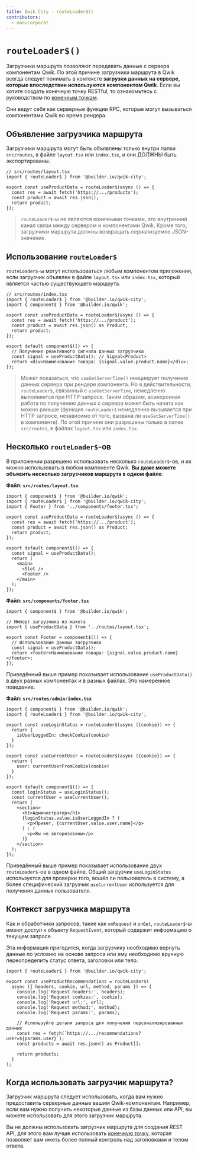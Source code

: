 ```yaml
---
title: Qwik City - routeLoader$()
contributors:
  - manucorporat
---
```


# `routeLoader$()`

Загрузчики маршрута позволяют передавать данные с сервера компонентам Qwik. По этой причине загрузчики маршрута в Qwik всегда следует понимать в контексте **загрузки данных на сервере, которые впоследствии используются компонентом Qwik**. Если вы хотите создать конечную точку RESTful, то ознакомьтесь с руководством по [конечным точкам](../endpoints/index.mdx).

Они ведут себя как серверные функции RPC, которые могут вызываться компонентами Qwik во время рендера.

## Объявление загрузчика маршрута

Загрузчики маршрута могут быть объявлены только внутри папки `src/routes`, в файле `layout.tsx` или `index.tsx`, и они ДОЛЖНЫ быть экспортированы.

```tsx
// src/routes/layout.tsx
import { routeLoader$ } from '@builder.io/qwik-city';

export const useProductData = routeLoader$(async () => {
  const res = await fetch('https://.../products');
  const product = await res.json();
  return product;
});
```

> `routeLoader$`-ы не являются конечными точками, это внутренний канал связи между сервером и компонентами Qwik. Кроме того, загрузчики маршрута должны возвращать сериализуемое JSON-значение.

## Использование `routeLoader$`

`routeLoader$`-ы могут использоваться любым компонентом приложения, если загрузчик объявлен в файле `layout.tsx` или `index.tsx`, который является частью существующего маршрута.

```tsx
// src/routes/index.tsx
import { routeLoader$ } from '@builder.io/qwik-city';
import { component$ } from '@builder.io/qwik';

export const useProductData = routeLoader$(async () => {
  const res = await fetch('https://.../product');
  const product = await res.json() as Product;
  return product;
});

export default component$(() => {
  // Получение реактивного сигнала данных загрузчика
  const signal = useProductData(); // Signal<Product>
  return <div>Наименование товара: {signal.value.product.name}</div>;
});
```

> Может показаться, что `useGetServerTime()` инициирует получение данных сервера при рендере компонента. Но в действительности, `routeLoader$`, связанный с `useGetServerTime`, немедленно выполняется при HTTP-запросе. Таким образом, асинхронная работа по получению данных с сервера может быть начата как можно раньше (функция `routeLoader$` немедленно вызывается при HTTP запросе, независимо от того, вызвана ли `useGetServerTime()` в компоненте). По этой причине они разрешены только в папке `src/routes`, в файлах `layout.tsx` или `index.tsx`.

## Несколько `routeLoader$`-ов

В приложении разрешено использовать несколько `routeLoader$`-ов, и их можно использовать в любом компоненте Qwik. **Вы даже можете объявить несколько загрузчиков маршрута в одном файле**.

**Файл: `src/routes/layout.tsx`**

```tsx
import { component$ } from '@builder.io/qwik';
import { routeLoader$ } from '@builder.io/qwik-city';
import { Footer } from '../components/footer.tsx';

export const useProductData = routeLoader$(async () => {
  const res = await fetch('https://.../product');
  const product = await res.json() as Product;
  return product;
});

export default component$(() => {
  const signal = useProductData();
  return (
    <main>
      <Slot />
      <Footer />
    </main>
  );
});
```

**Файл: `src/components/footer.tsx`**

```tsx
import { component$ } from '@builder.io/qwik';

// Импорт загрузчика из макета
import { useProductData } from '../routes/layout.tsx';

export const Footer = component$(() => {
  // Использование данных загрузчика
  const signal = useProductData();
  return <footer>Наименование товара: {signal.value.product.name}</footer>;
});
```

Приведённый выше пример показывает использование `useProductData()` в двух разных компонентах и в разных файлах. Это намеренное поведение.

**Файл: `src/routes/admin/index.tsx`**

```tsx
import { component$ } from '@builder.io/qwik';
import { routeLoader$ } from '@builder.io/qwik-city';

export const useLoginStatus = routeLoader$(async ({cookie}) => {
  return {
    isUserLoggedIn: checkCookie(cookie)
  }
});

export const useCurrentUser = routeLoader$(async ({cookie}) => {
  return {
    user: currentUserFromCookie(cookie)
  }
});

export default component$(() => {
  const loginStatus = useLoginStatus();
  const currentUser = useCurrentUser();
  return (
    <section>
      <h1>Администратор</h1>
      {loginStatus.value.isUserLoggedIn ? (
        <p>Привет, {currentUser.value.user.name}</p>
      ) : (
        <p>Вы не авторизованы</p>
      )}
    </section>
  );
});
```

Приведённый выше пример показывает использование двух `routeLoader$`-ов в одном файле. Общий загрузчик `useLoginStatus` используется для проверки того, вошёл ли пользователь в систему, а более специфический загрузчик `useCurrentUser` используется для получения данных пользователя.

## Контекст загрузчика маршрута

Как и обработчики запросов, такие как `onRequest` и `onGet`, `routeLoader$`-ы имеют доступ к объекту `RequestEvent`, который содержит информацию о текущем запросе.

Эта информация пригодится, когда загрузчику необходимо вернуть данные по условию на основе запроса или ему необходимо вручную переопределить статус ответа, заголовки или тело.

```tsx
import { routeLoader$ } from '@builder.io/qwik-city';

export const useProductRecommendations = routeLoader$(
  async ({ headers, cookie, url, method, params }) => {
    console.log('Request headers:', headers);
    console.log('Request cookies:', cookie);
    console.log('Request url:', url);
    console.log('Request method:', method);
    console.log('Request params:', params);

    // Используйте детали запроса для получения персонализированных данных
    const res = fetch(`https://.../recommendations?user=${params.user}`);
    const products = await res.json() as Product[];

    return products;
  }
);
```

## Когда использовать загрузчик маршрута?

Загрузчик маршрута следует использовать, когда вам нужно предоставить серверные данные вашим Qwik-компонентам. Например, если вам нужно получить некоторые данные из базы данных или API, вы можете использовать для этого загрузчик маршрута.

Вы не должны использовать загрузчик маршрута для создания REST API, для этого вам лучше использовать [конечную точку](../endpoints/index.mdx), которая позволяет вам иметь более полный контроль над заголовками и телом ответа.
